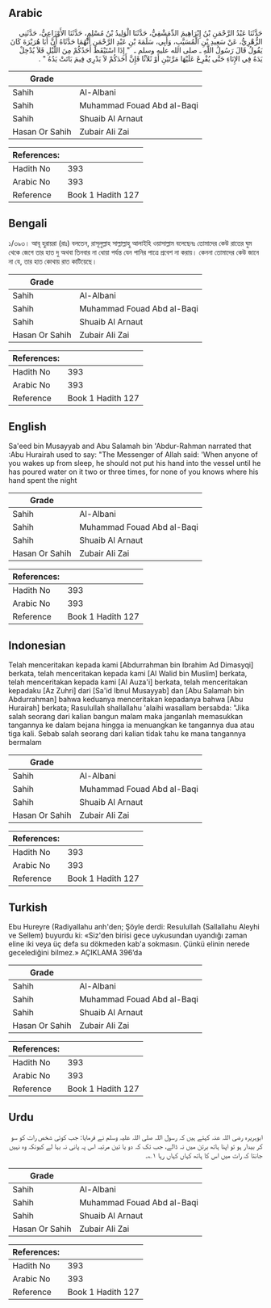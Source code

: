 ## Arabic


<div dir="rtl" lang="ar" style={{fontSize:'larger',backgroundColor:'#f8f9fa',padding:20}}>
حَدَّثَنَا عَبْدُ الرَّحْمَنِ بْنُ إِبْرَاهِيمَ الدِّمَشْقِيُّ، حَدَّثَنَا الْوَلِيدُ بْنُ مُسْلِمٍ، حَدَّثَنَا الأَوْزَاعِيُّ، حَدَّثَنِي الزُّهْرِيُّ، عَنْ سَعِيدِ بْنِ الْمُسَيَّبِ، وَأَبِي، سَلَمَةَ بْنِ عَبْدِ الرَّحْمَنِ أَنَّهُمَا حَدَّثَاهُ أَنَّ أَبَا هُرَيْرَةَ كَانَ يَقُولُ قَالَ رَسُولُ اللَّهِ ـ صلى الله عليه وسلم ـ ‏ "‏ إِذَا اسْتَيْقَظَ أَحَدُكُمْ مِنَ اللَّيْلِ فَلاَ يُدْخِلْ يَدَهُ فِي الإِنَاءِ حَتَّى يُفْرِغَ عَلَيْهَا مَرَّتَيْنِ أَوْ ثَلاَثًا فَإِنَّ أَحَدَكُمْ لاَ يَدْرِي فِيمَ بَاتَتْ يَدُهُ ‏"‏ ‏.‏
</div>
<div style={{backgroundColor:'#f8f9fa',padding:20, marginBottom: 10}}><table> <thead> <tr> <th>Grade</th> <th></th> </tr> </thead> <tbody> <tr><td>Sahih</td><td>Al-Albani</td></tr><tr><td>Sahih</td><td>Muhammad Fouad Abd al-Baqi</td></tr><tr><td>Sahih</td><td>Shuaib Al Arnaut</td></tr><tr><td>Hasan Or Sahih</td><td>Zubair Ali Zai</td></tr></tbody></table><table> <thead> <tr> <th>References:</th> <th></th> </tr> </thead> <tbody><tr><td>Hadith No</td><td>393</td></tr><tr><td>Arabic No</td><td>393</td></tr><tr><td>Reference</td><td>Book 1 Hadith 127</td></tr></tbody></table></div>

## Bengali


<div dir="ltr" lang="bn" style={{fontSize:'larger',backgroundColor:'#f8f9fa',padding:20}}>
১/৩৯৩। আবূ হুরায়রা (রাঃ) বলতেন, রাসূলুল্লাহ সাল্লাল্লাহু আলাইহি ওয়াসাল্লাম বলেছেনঃ তোমাদের কেউ রাতের ঘুম থেকে জেগে তার হাত দু অথবা তিনবার না ধোয়া পর্যন্ত যেন পানির পাত্রে প্রবেশ না করায়। কেননা তোমাদের কেউ জানে না যে, তার হাত কোথায় রাত কাটিয়েছে।
</div>
<div style={{backgroundColor:'#f8f9fa',padding:20, marginBottom: 10}}><table> <thead> <tr> <th>Grade</th> <th></th> </tr> </thead> <tbody> <tr><td>Sahih</td><td>Al-Albani</td></tr><tr><td>Sahih</td><td>Muhammad Fouad Abd al-Baqi</td></tr><tr><td>Sahih</td><td>Shuaib Al Arnaut</td></tr><tr><td>Hasan Or Sahih</td><td>Zubair Ali Zai</td></tr></tbody></table><table> <thead> <tr> <th>References:</th> <th></th> </tr> </thead> <tbody><tr><td>Hadith No</td><td>393</td></tr><tr><td>Arabic No</td><td>393</td></tr><tr><td>Reference</td><td>Book 1 Hadith 127</td></tr></tbody></table></div>

## English


<div dir="ltr" lang="en" style={{fontSize:'larger',backgroundColor:'#f8f9fa',padding:20}}>
Sa'eed bin Musayyab and Abu Salamah bin 'Abdur-Rahman narrated that :Abu Hurairah used to say: "The Messenger of Allah said: 'When anyone of you wakes up from sleep, he should not put his hand into the vessel until he has poured water on it two or three times, for none of you knows where his hand spent the night
</div>
<div style={{backgroundColor:'#f8f9fa',padding:20, marginBottom: 10}}><table> <thead> <tr> <th>Grade</th> <th></th> </tr> </thead> <tbody> <tr><td>Sahih</td><td>Al-Albani</td></tr><tr><td>Sahih</td><td>Muhammad Fouad Abd al-Baqi</td></tr><tr><td>Sahih</td><td>Shuaib Al Arnaut</td></tr><tr><td>Hasan Or Sahih</td><td>Zubair Ali Zai</td></tr></tbody></table><table> <thead> <tr> <th>References:</th> <th></th> </tr> </thead> <tbody><tr><td>Hadith No</td><td>393</td></tr><tr><td>Arabic No</td><td>393</td></tr><tr><td>Reference</td><td>Book 1 Hadith 127</td></tr></tbody></table></div>

## Indonesian


<div dir="ltr" lang="id" style={{fontSize:'larger',backgroundColor:'#f8f9fa',padding:20}}>
Telah menceritakan kepada kami [Abdurrahman bin Ibrahim Ad Dimasyqi] berkata, telah menceritakan kepada kami [Al Walid bin Muslim] berkata, telah menceritakan kepada kami [Al Auza'i] berkata, telah menceritakan kepadaku [Az Zuhri] dari [Sa'id Ibnul Musayyab] dan [Abu Salamah bin Abdurrahman] bahwa keduanya menceritakan kepadanya bahwa [Abu Hurairah] berkata; Rasulullah shallallahu 'alaihi wasallam bersabda: "Jika salah seorang dari kalian bangun malam maka janganlah memasukkan tangannya ke dalam bejana hingga ia menuangkan ke tangannya dua atau tiga kali. Sebab salah seorang dari kalian tidak tahu ke mana tangannya bermalam
</div>
<div style={{backgroundColor:'#f8f9fa',padding:20, marginBottom: 10}}><table> <thead> <tr> <th>Grade</th> <th></th> </tr> </thead> <tbody> <tr><td>Sahih</td><td>Al-Albani</td></tr><tr><td>Sahih</td><td>Muhammad Fouad Abd al-Baqi</td></tr><tr><td>Sahih</td><td>Shuaib Al Arnaut</td></tr><tr><td>Hasan Or Sahih</td><td>Zubair Ali Zai</td></tr></tbody></table><table> <thead> <tr> <th>References:</th> <th></th> </tr> </thead> <tbody><tr><td>Hadith No</td><td>393</td></tr><tr><td>Arabic No</td><td>393</td></tr><tr><td>Reference</td><td>Book 1 Hadith 127</td></tr></tbody></table></div>

## Turkish


<div dir="ltr" lang="tr" style={{fontSize:'larger',backgroundColor:'#f8f9fa',padding:20}}>
Ebu Hureyre (Radiyallahu anh'den; Şöyle derdi: Resulullah (Sallallahu Aleyhi ve Sellem) buyurdu ki: «Siz'den birisi gece uykusundan uyandığı zaman eline iki veya üç defa su dökmeden kab'a sokmasın. Çünkü elinin nerede gecelediğini bilmez.» AÇIKLAMA 396’da
</div>
<div style={{backgroundColor:'#f8f9fa',padding:20, marginBottom: 10}}><table> <thead> <tr> <th>Grade</th> <th></th> </tr> </thead> <tbody> <tr><td>Sahih</td><td>Al-Albani</td></tr><tr><td>Sahih</td><td>Muhammad Fouad Abd al-Baqi</td></tr><tr><td>Sahih</td><td>Shuaib Al Arnaut</td></tr><tr><td>Hasan Or Sahih</td><td>Zubair Ali Zai</td></tr></tbody></table><table> <thead> <tr> <th>References:</th> <th></th> </tr> </thead> <tbody><tr><td>Hadith No</td><td>393</td></tr><tr><td>Arabic No</td><td>393</td></tr><tr><td>Reference</td><td>Book 1 Hadith 127</td></tr></tbody></table></div>

## Urdu


<div dir="rtl" lang="ur" style={{fontSize:'larger',backgroundColor:'#f8f9fa',padding:20}}>
ابوہریرہ رضی اللہ عنہ کہتے ہیں کہ رسول اللہ صلی اللہ علیہ وسلم نے فرمایا: جب کوئی شخص رات کو سو کر بیدار ہو تو اپنا ہاتھ برتن میں نہ ڈالے، جب تک کہ دو یا تین مرتبہ اس پہ پانی نہ بہا لے کیونکہ وہ نہیں جانتا کہ رات میں اس کا ہاتھ کہاں کہاں رہا ۱؎۔
</div>
<div style={{backgroundColor:'#f8f9fa',padding:20, marginBottom: 10}}><table> <thead> <tr> <th>Grade</th> <th></th> </tr> </thead> <tbody> <tr><td>Sahih</td><td>Al-Albani</td></tr><tr><td>Sahih</td><td>Muhammad Fouad Abd al-Baqi</td></tr><tr><td>Sahih</td><td>Shuaib Al Arnaut</td></tr><tr><td>Hasan Or Sahih</td><td>Zubair Ali Zai</td></tr></tbody></table><table> <thead> <tr> <th>References:</th> <th></th> </tr> </thead> <tbody><tr><td>Hadith No</td><td>393</td></tr><tr><td>Arabic No</td><td>393</td></tr><tr><td>Reference</td><td>Book 1 Hadith 127</td></tr></tbody></table></div>